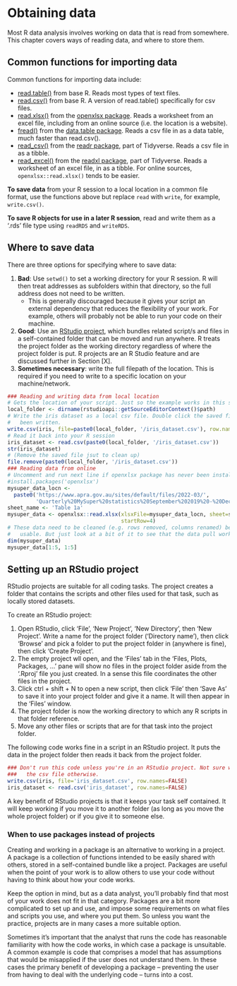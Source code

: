 # Obtaining data

Most R data analysis involves working on data that is read from somewhere. This chapter covers ways of reading data, and where to store them.

## Common functions for importing data

Common functions for importing data include:

* <u>read.table()</u> from base R. Reads most types of text files.
* <u>read.csv()</u> from base R. A version of read.table() specifically for csv files.
* <u>read.xlsx()</u> from the <u>openxlsx package</u>. Reads a worksheet from an excel file, including from an online source (i.e. the location is a website).
* <u>fread()</u> from the <u>data.table package</u>. Reads a csv file in as a data table, much faster than read.csv().
* <u>read_csv()</u> from the <u>readr package</u>, part of Tidyverse. Reads a csv file in as a tibble.
* <u>read_excel()</u> from the <u>readxl package</u>, part of Tidyverse. Reads a worksheet of an excel file, in as a tibble. For online sources, `openxlsx::read.xlsx()` tends to be easier.

<b>To save data</b> from your R session to a local location in a common file format, use the functions above but replace `read` with `write`, for example, `write.csv()`.

<b>To save R objects for use in a later R session</b>, read and write them as a '.rds' file type using `readRDS` and `writeRDS`. 

## Where to save data

There are three options for specifying where to save data:

1. **Bad**: Use `setwd()` to set a working directory for your R session. R will then treat addresses as subfolders within that directory, so the full address does not need to be written.
    * This is generally discouraged because it gives your script an external dependency that reduces the flexibility of your work. For example, others will probably not be able to run your code on their machine.
2. **Good**: Use an <u>RStudio project</u>, which bundles related script/s and files in a self-contained folder that can be moved and run anywhere. R treats the project folder as the working directory regardless of where the project folder is put. R projects are an R Studio feature and are discussed further in Section [X].
3. **Sometimes necessary**: write the full filepath of the location. This is required if you need to write to a specific location on your machine/network.


```{r eval=FALSE}
### Reading and writing data from local location
# Gets the location of your script. Just so the example works in this setting.
local_folder <- dirname(rstudioapi::getSourceEditorContext()$path)
# Write the iris dataset as a local csv file. Double click the saved file to check it's
#   been written.
write.csv(iris, file=paste0(local_folder, '/iris_dataset.csv'), row.names=FALSE)
# Read it back into your R session
iris_dataset <- read.csv(paste0(local_folder, '/iris_dataset.csv'))
str(iris_dataset)
# (Remove the saved file jsut to clean up)
file.remove(paste0(local_folder, '/iris_dataset.csv'))
### Reading data from online
# Uncomment and run next line if openxlsx package has never been installed
#install.packages('openxlsx')
mysuper_data_locn <-
  paste0('https://www.apra.gov.au/sites/default/files/2022-03/',
         'Quarterly%20MySuper%20statistics%20September%202019%20-%20December%202021.xlsx')
sheet_name <- 'Table 1a'
mysuper_data <- openxlsx::read.xlsx(xlsxFile=mysuper_data_locn, sheet=sheet_name, 
                                    startRow=4)
# These data need to be cleaned (e.g. rows removed, columns renamed) before they're
#   usable. But just look at a bit of it to see that the data pull worked.
dim(mysuper_data)
mysuper_data[1:5, 1:5]

```

## Setting up an RStudio project

RStudio projects are suitable for all coding tasks. The project creates a folder that contains the scripts and other files used for that task, such as locally stored datasets.

To create an RStudio project:

1. Open RStudio, click 'File', 'New Project', 'New Directory', then 'New Project'. Write a name for the project folder ('Directory name'), then click 'Browse' and pick a folder to put the project folder in (anywhere is fine), then click 'Create Project'.
2. The empty project wll open, and the 'Files' tab in the 'Files, Plots, Packages, ...' pane will show no files in the project folder aside from the '.Rproj' file you just created. In a sense this file coordinates the other files in the project.
3. Click ctrl + shift + N to open a new script, then click 'File' then 'Save As' to save it into your project folder and give it a name. It will then appear in the 'Files' window.
4. The project folder is now the working directory to which any R scripts in that folder reference.
5. Move any other files or scripts that are for that task into the project folder.

The following code works fine in a script in an RStudio project. It puts the data in the project folder then reads it back from the project folder. 

```{r eval=FALSE}
### Don't run this code unless you're in an RStudio project. Not sure where it will put
###   the csv file otherwise.
write.csv(iris, file='iris_dataset.csv', row.names=FALSE)
iris_dataset <- read.csv('iris_dataset', row.names=FALSE)
```

A key benefit of RStudio projects is that it keeps your task self contained. It will keep working if you move it to another folder (as long as you move the whole project folder) or if you give it to someone else.


### When to use packages instead of projects

Creating and working in a package is an alternative to working in a project. A package is a collection of functions intended to be easily shared with others, stored in a self-contained bundle like a project. Packages are useful when the point of your work is to allow others to use your code without having to think about how your code works. 

Keep the option in mind, but as a data analyst, you'll probably find that most of your work does not fit in that category. Packages are a bit more complicated to set up and use, and impose some requirements on what files and scripts you use, and where you put them. So unless you want the practice, projects are in many cases a more suitable option. 

Sometimes it's important that the analyst that runs the code has reasonable familiarity with how the code works, in which case a package is unsuitable. A common example is code that comprises a model that has assumptions that would be misapplied if the user does not understand them. In these cases the primary benefit of developing a package -- preventing the user from having to deal with the underlying code -- turns into a cost. 

<!--

## Automating data sourcing

If the data being sourced get updated -- e.g. when new time periods become available -- and the coding outputs warrant updating in response, the code should point directly to that source. In other words, use R to grab the data from its source rather than downloading it manually. 

Automating data updates in this ways requires a couple of things:

* The format of the source data does not change with the updates. It will be difficult to make your code robust to updates if this isn't the case.
* The code is flexible enough to continue to work as intended as the source data get updated. This requires forward thinking about how the processes would be affected by changes to the data.
    * *Careful*: If something does not work as intended, your results are likely to inherit mistakes and you won't necessarily notice. You can incorporate testing, or write your code to intentionally stop running when it encounters these situations, to prevent this from happening.


In other cases, you could manually save a copy of the source data locally and write your code to read that local version. Where you can, <u>save your data in simple text files (e.g. csv)</u> rather than in Excel files. Excel files take up more space and have unnecessary complexity that can make things more difficult.

I often use a middle ground process:

1. Write a setting into your code that allows you to specify whether you want to import from the raw data.
2. When this setting it switched on, have your code import the source data, potentially do some formatting, and then save it locally.
3. When the setting is switched off, have your code read from the locally saved dataset.
4. Switch the setting on each time you want to get the latest update of the source data. 
5. Have the setting switched off every other time you run your code.

-->